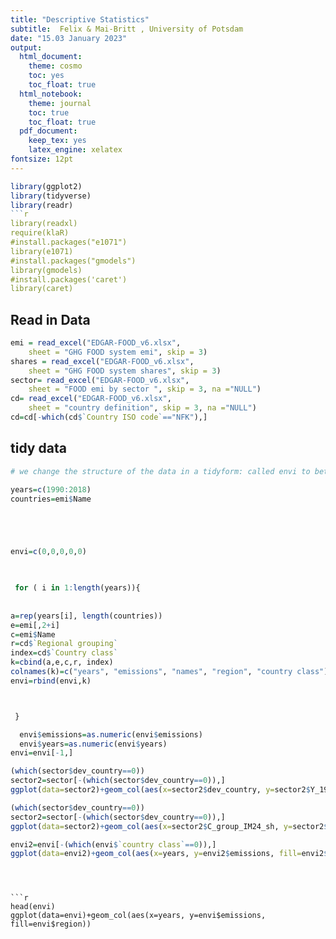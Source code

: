 ```yaml
---
title: "Descriptive Statistics"
subtitle:  Felix & Mai-Britt , University of Potsdam
date: "15.03 January 2023"
output:
  html_document:
    theme: cosmo
    toc: yes
    toc_float: true
  html_notebook: 
    theme: journal
    toc: true
    toc_float: true
  pdf_document:
    keep_tex: yes
    latex_engine: xelatex
fontsize: 12pt
---
```


```r
library(ggplot2)
library(tidyverse)
library(readr)
```r
library(readxl)
require(klaR)
#install.packages("e1071")
library(e1071)
#install.packages("gmodels")
library(gmodels)
#install.packages('caret')
library(caret)

```


## Read in Data 

```r
emi = read_excel("EDGAR-FOOD_v6.xlsx", 
    sheet = "GHG FOOD system emi", skip = 3)
shares = read_excel("EDGAR-FOOD_v6.xlsx", 
    sheet = "GHG FOOD system shares", skip = 3)
sector= read_excel("EDGAR-FOOD_v6.xlsx", 
    sheet = "FOOD emi by sector ", skip = 3, na ="NULL")
cd= read_excel("EDGAR-FOOD_v6.xlsx", 
    sheet = "country definition", skip = 3, na ="NULL") 
cd=cd[-which(cd$`Country ISO code`=="NFK"),]

```

## tidy data


```r


# we change the structure of the data in a tidyform: called envi to better work on the dataframe

years=c(1990:2018)
countries=emi$Name





envi=c(0,0,0,0,0)


  
 for ( i in 1:length(years)){
   
  
a=rep(years[i], length(countries))
e=emi[,2+i]
c=emi$Name
r=cd$`Regional grouping`
index=cd$`Country class`
k=cbind(a,e,c,r, index)
colnames(k)=c("years", "emissions", "names", "region", "country class")
envi=rbind(envi,k)



 }

  envi$emissions=as.numeric(envi$emissions)
  envi$years=as.numeric(envi$years)
envi=envi[-1,]

```







```r

(which(sector$dev_country==0))
sector2=sector[-(which(sector$dev_country==0)),]
ggplot(data=sector2)+geom_col(aes(x=sector2$dev_country, y=sector2$Y_1990, fill=sector2$FOOD_system_stage))
```


```r

(which(sector$dev_country==0))
sector2=sector[-(which(sector$dev_country==0)),]
ggplot(data=sector2)+geom_col(aes(x=sector2$C_group_IM24_sh, y=sector2$Y_1990, fill=sector2$FOOD_system_stage))+ theme(axis.text.x = element_text(angle = 90, vjust = 0.5, hjust=1))
```


```r

envi2=envi[-(which(envi$`country class`==0)),]
ggplot(data=envi2)+geom_col(aes(x=years, y=envi2$emissions, fill=envi2$`country class`))
```
```



```r
head(envi)
ggplot(data=envi)+geom_col(aes(x=years, y=envi$emissions, fill=envi$region))
```

